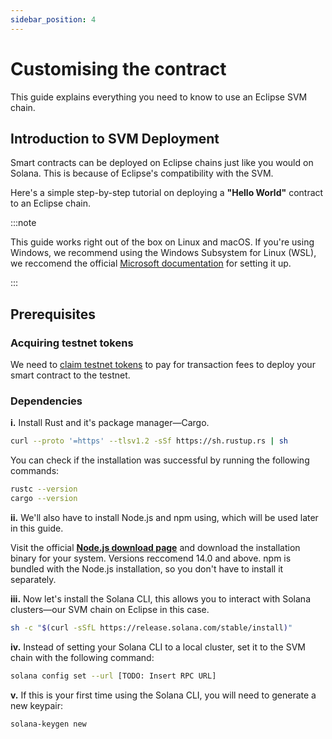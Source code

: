 ```yaml
---
sidebar_position: 4
---
```


# Customising the contract

This guide explains everything you need to know to use an Eclipse SVM chain.

## Introduction to SVM Deployment

Smart contracts can be deployed on Eclipse chains just like you would on Solana. This is because of Eclipse's compatibility with the SVM.

Here's a simple step-by-step tutorial on deploying a **"Hello World"** contract to an Eclipse chain.

:::note

This guide works right out of the box on Linux and macOS. 
If you're using Windows, we recommend using the Windows Subsystem for Linux (WSL), we reccomend the official [Microsoft documentation](https://learn.microsoft.com/en-us/training/modules/wsl/wsl-introduction/introduction) for setting it up.

:::

## Prerequisites

### Acquiring testnet tokens

We need to [claim testnet tokens](../claim_testnet_tokens.mdx) to pay for transaction fees to deploy your smart contract to the testnet.

### Dependencies

**i.** Install Rust and it's package manager—Cargo. 

```bash
curl --proto '=https' --tlsv1.2 -sSf https://sh.rustup.rs | sh
```

You can check if the installation was successful by running the following commands:

```bash
rustc --version
cargo --version
```

**ii.** We'll also have to install Node.js and npm using, which will be used later in this guide.

Visit the official **[Node.js download page](https://nodejs.org/en/download/)** and download the installation binary for your system. Versions reccomend 14.0 and above.
npm is bundled with the Node.js installation, so you don't have to install it separately.

**iii.** Now let's install the Solana CLI, this allows you to interact with Solana clusters—our SVM chain on Eclipse in this case.

```bash
sh -c "$(curl -sSfL https://release.solana.com/stable/install)"
```


**iv.** Instead of setting your Solana CLI to a local cluster, set it to the SVM chain with the following command: 
```bash 
solana config set --url [TODO: Insert RPC URL]
```

**v.** If this is your first time using the Solana CLI, you will need to generate a new keypair:
```bash
solana-keygen new
```


